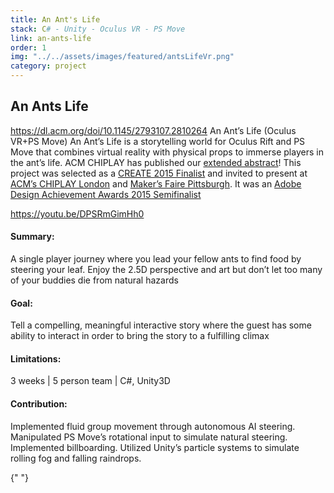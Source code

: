 ```yaml
---
title: An Ant's Life
stack: C# - Unity - Oculus VR - PS Move
link: an-ants-life
order: 1
img: "../../assets/images/featured/antsLifeVr.png"
category: project
---
```


## An Ants Life

https://dl.acm.org/doi/10.1145/2793107.2810264
An Ant’s Life (Oculus VR+PS Move)
An Ant’s Life is a storytelling world for Oculus Rift and PS Move that combines virtual reality with physical props to immerse players in the ant’s life.
ACM CHIPLAY has published our [extended abstract](https://dl.acm.org/doi/10.1145/2793107.2810264)! 
This project was selected as a [CREATE 2015 Finalist](http://create-festival.com/awards) and invited to present 
at [ACM’s CHIPLAY London](http://chiplay.org/call-for-papers/student-game-design-competition/) 
and [Maker’s Faire Pittsburgh](https://nextpittsburgh.com/features/pittsburgh-maker-faire-coming-bigger-gutsier-ever/).
It was an [Adobe Design Achievement Awards 2015 Semifinalist](https://www.adobeawards.com/the-gallery?y=2015&liveproject=2015618)

<YouTube youTubeId="DPSRmGimHh0" />

https://youtu.be/DPSRmGimHh0

#### Summary:

A single player journey where you lead your fellow ants to find food by steering your leaf. Enjoy the 2.5D perspective and art but don’t let too many of your buddies die from natural hazards

#### Goal:

Tell a compelling, meaningful interactive story where the guest has some ability to interact in order to bring the story to a fulfilling climax

#### Limitations:

3 weeks | 5 person team | C#, Unity3D

#### Contribution:

Implemented fluid group movement through autonomous AI steering. Manipulated PS Move’s rotational input to simulate natural steering. Implemented billboarding. Utilized Unity’s particle systems to simulate rolling fog and falling raindrops.

{" "}

<br />
